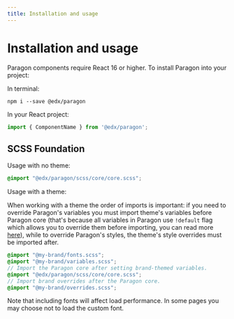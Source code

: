 ```yaml
---
title: Installation and usage
---
```


# Installation and usage

Paragon components require React 16 or higher. To install Paragon into your project:

In terminal:

```
npm i --save @edx/paragon
```

In your React project:

```jsx
import { ComponentName } from '@edx/paragon';
```

## SCSS Foundation

Usage with no theme:

```scss
@import "@edx/paragon/scss/core/core.scss";
```

Usage with a theme:

When working with a theme the order of imports is important: if you need to override Paragon's variables you must import theme's variables before Paragon core (that's because all variables in Paragon use `!default` flag which allows you to override them before importing, you can read more [here](https://sass-lang.com/documentation/variables#default-values)), while to override Paragon's styles, the theme's style overrides must be imported after.

```scss
@import "@my-brand/fonts.scss";
@import "@my-brand/variables.scss";
// Import the Paragon core after setting brand-themed variables.
@import "@edx/paragon/scss/core/core.scss";
// Import brand overrides after the Paragon core.
@import "@my-brand/overrides.scss";
```

Note that including fonts will affect load performance.  In some pages you may choose not to load the custom font.
